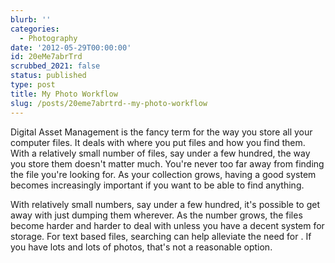 ```yaml
---
blurb: ''
categories:
  - Photography
date: '2012-05-29T00:00:00'
id: 20eMe7abrTrd
scrubbed_2021: false
status: published
type: post
title: My Photo Workflow
slug: /posts/20eme7abrtrd--my-photo-workflow
---
```


Digital Asset Management is the fancy term for the way you store all your computer files. It deals with where you put files and how you find them. With a relatively small number of files, say under a few hundred, the way you store them doesn't matter much. You're never too far away from finding the file you're looking for. As your collection grows, having a good system becomes increasingly important if you want to be able to find anything. 




With relatively small numbers, say under a few hundred, it's possible to get away with just dumping them wherever. As the number grows, the files become harder and harder to deal with unless you have a decent system for storage. For text based files, searching can help alleviate the need for  . If you have lots and lots of photos, that's not a reasonable option.
